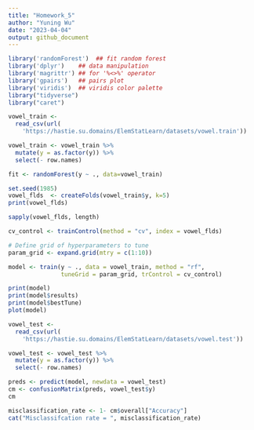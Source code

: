 ```yaml
---
title: "Homework_5"
author: "Yuning Wu"
date: "2023-04-04"
output: github_document
---
```


```r
library('randomForest')  ## fit random forest
library('dplyr')    ## data manipulation
library('magrittr') ## for '%<>%' operator
library('gpairs')   ## pairs plot
library('viridis')  ## viridis color palette
library("tidyverse")
library("caret")
```

```r
vowel_train <- 
  read_csv(url(
    'https://hastie.su.domains/ElemStatLearn/datasets/vowel.train'))
```

```r
vowel_train <- vowel_train %>% 
  mutate(y = as.factor(y)) %>% 
  select(- row.names)
```

```r
fit <- randomForest(y ~ ., data=vowel_train)
```

```r
set.seed(1985)
vowel_flds  <- createFolds(vowel_train$y, k=5)
print(vowel_flds)
```

```r
sapply(vowel_flds, length)
```


```r
cv_control <- trainControl(method = "cv", index = vowel_flds)

# Define grid of hyperparameters to tune
param_grid <- expand.grid(mtry = c(1:10))
```

```r
model <- train(y ~ ., data = vowel_train, method = "rf",
               tuneGrid = param_grid, trControl = cv_control)

print(model)
print(model$results)
print(model$bestTune)
plot(model)
```

```r
vowel_test <- 
  read_csv(url(
    'https://hastie.su.domains/ElemStatLearn/datasets/vowel.test'))
```

```r
vowel_test <- vowel_test %>% 
  mutate(y = as.factor(y)) %>% 
  select(- row.names)
```


```r
preds <- predict(model, newdata = vowel_test)
cm <- confusionMatrix(preds, vowel_test$y)
cm
```

```r
misclassification_rate <- 1- cm$overall["Accuracy"]
cat("Misclassifcation rate = ", misclassification_rate)
```


